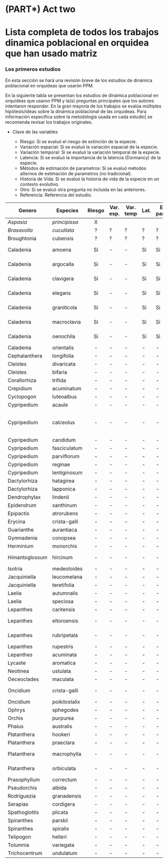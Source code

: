 # (PART\*) Act two {-}

# Lista completa de todos los trabajos dinamica poblacional en orquidea que han usado matriz {-}





### Los primeros estudios {.unnumbered}

En esta sección se hará una revisión breve de los estudios de dinámica poblacional en orquídeas que usarón PPM.  

En la siguiente tabla se presentan los estudios de dinámica poblacional en orquídeas que usaron PPM y la(s) preguntas principales que los autores intentaron responder. En la gran mayoría de los trabajos se evalúa múltiples hipótesis/ideas sobre la dinámica poblacional de las orquídeas. Para información especifica sobre la metodología usada en cada estudio| se recomienda revisar los trabajos originales. 

- Clave de las variables

    - Riesgo: Si se evaluó el riesgo de extinción de la especie.
    - Variación espacial: Si se evaluó la variación espacial de la especie.
    - Variación temporal: Si se evaluó la variación temporal de la especie.
    - Latencia: Si se evaluó la importancia de la latencia (Dormancy) de la especie.
    - Métodos de estimación de parametros: Si se evaluó métodos alternos de estimación de parametros (no tradicional).
    - Historia de Vida: Si se evaluó la historia de vida de la especie en un contexto evolutivo.
    - Otro: Si se evaluó otra pregunta no incluida en las anteriores.
    - Referencia: Referencia del estudio.
                     
                      

| Genero  | Especies    | Riesgo | Var. esp. | Var. temp | Lat. | Est. param. | Hist. vida |   Ref |
|---------|----------   |:------:|-----------|-----------|------|-------------|:-----------:|------|
|*Aspasia*  |*principissa*  |    X   |           |           |     |             |   X          |  @zotz2006population |
|*Brasavolla*| *cucullata* | ? | ? | ?| ?| ?| ?| @ackerman2020small|
|Broughtonia| cubensis | ?| ? | ?| ?| ?| ?| @raventos2021effects|
|Caladenia| amoena      | Si| - | -| Si| Si| Si| @tremblay2009population; @tremblay2009dormancy|
|Caladenia| argocalla   | Si| - | -| Si| Si| Si| @tremblay2009population; @tremblay2009dormancy|
|Caladenia| clavigera   | Si| - | -| Si| Si| Si| @tremblay2009population; @tremblay2009dormancy|
|Caladenia| elegans     | Si| - | -| Si| Si| Si| @tremblay2009population; @tremblay2009dormancy|
|Caladenia| graniticola | Si| - | -| Si| Si| Si| @tremblay2009population; @tremblay2009dormancy|
|Caladenia| macroclavia | Si| - | -| Si| Si| Si| @tremblay2009population; @tremblay2009dormancy|
|Caladenia| oenochila   | Si| - | -| Si| Si| Si| @tremblay2009population; @tremblay2009dormancy|
|Caladenia| orientalis  | -| - | -| -| -| -| @coates2009demographic|
|Cephalanthera| longifolia| -| - | -| -| -| -| @shefferson2012linking|
|Cleistes| divaricata   | -| - | -| -| -| -| @gregg1991variation|
|Cleistes| bifaria      | -| - | -| -| -| -| @gregg2006comparison|
|Corallorhiza| trifida| -| - | -| -| -| -| @iriondo2009peligro|
|Crepidium| acuminatum| -| - | -| -| -| -| @timsina2021six|
|Cyclopogon| luteoalbus| -| - | -| -| -| -| @juarez2014viability|
|Cypripedium| acaule| -| - | -| -| -| -| @cochran1992simple|
|Cypripedium| calceolus| -| - | -| -| -| -| @nicole2005population; @garcia2010living; @shefferson2012linking; @davison2013contributions|
|Cypripedium| candidum| -| - | -| -| -| -| @davison2013contributions|
|Cypripedium| fasciculatum| -| - | -| -| -| -| @thorpe2011trends|
|Cypripedium| parviflorum| -| - | -| -| -| -| @shefferson2014life|
|Cypripedium| reginae| -| - | -| -| -| -| @kery2004demographic|
|Cypripedium| lentiginosum| -| - | -| -| -| -| @zhongjian2008correlation|
|Dactylorhiza| hatagirea| -| - | -| -| -| -| @chapagain2021illegal|
|Dactylorhiza| lapponica| -| - | -| -| -| -| @sletvold2010long|
|Dendrophylax| lindenii| -| - | -| -| -| -| @raventos2015population|
|Epidendrum| xanthinum| -| - | -| -| -| -| @farfan2008estrategias|
|Epipactis| atrorubens| -| - | -| -| -| -| @hens2017low|
|Erycina| crista-galli| -| - | -| -| -| -| @mondragon2007life|
|Guarianthe| aurantiaca| -| - | -| -| -| -| @mondragon2009population|
|Gymnadenia| conopsea| -| - | -| -| -| -| @oien2002flowering|
|Herminium| monorchis| -| - | -| -| -| -| @wells1998flowering|
|Himantoglossum| hircinum| -| - | -| -| -| -| @carey1998modelling; @pfeifer2006influence|
|Isotria| medeoloides| -| - | -| -| -| -| @alahuhta2017instant|
|Jacquiniella| leucomelana| -| - | -| -| -| -| @winkler2009population|
|Jacquiniella| teretifolia| -| - | -| -| -| -| @winkler2009population|
|Laelia| autumnalis| -| - | -| -| -| -| @emeterio2021does|
|Laelia| speciosa| -| - | -| -| -| -| @hernandez1992dinamica|
|Lepanthes| caritensis| -| - | -| -| -| -| @tremblay1997lepanthes|
|Lepanthes|eltoroensis| -| - | -| -| -| -| @tremblay2001gene; @tremblay2003population|
|Lepanthes| rubripetala| -| - | -| -| -| -| @tremblay2001gene; @tremblay2015stable|
|Lepanthes| rupestris| -| - | -| -| -| -| @tremblay2001gene|
|Lepanthes| acuminata| -| - | -| -| -| -| @raventos2018comparison|
|Lycaste | aromatica| -| - | -| -| -| -| @winkler2009population|
|Neotinea| ustulata| -| - | -| -| -| -| @shefferson2007dormancy|
| Oeceoclades| maculata| -| - | -| -| -| -| @riveron2019spatio|
| Oncidium| crista-galli| -| - | -| -| -| -| @maldonado2005patron, @mondragon2007life|
| Oncidium| poikilostalix| -| - | -| -| -| -| @raventos2018comparison|
| Ophrys| sphegodes| -| - | -| -| -| -| @hutchings2010population|
| Orchis| purpurea| -| - | -| -| -| -| @jacquemyn2010seed|
| Phaius| australis| -| - | -| -| -| -| @simmons2016Viability|
| Platanthera| hookeri| -| - | -| -| -| -| @reddoch2007population|
| Platanthera| praeclara| -| - | -| -| -| -| @sieg1995influence|
| Platanthera| macrophylla| -| - | -| -| -| -| @cleavitt2017life; @berry2021population|
| Platanthera| orbiculata| -| - | -| -| -| -| @cleavitt2017life; @berry2021population|
| Prasophyllum| correctum| -| - | -| -| -| -| @coates2006effects|
| Pseudorchis| albida| -| - | -| -| -| -| @stipkova2013mowing|
| Rodriguezia| granadensis| -| - | -| -| -| -| @ospina2023effect|
| Serapias| cordigera| -| - | -| -| -| -| @pellegrino2014effects|
| Spathoglottis| plicata| -| - | -| -| -| -| @falcon2017quantifying|
| Spiranthes| parskii| -| - | -| -| -| -| @wonka2010herbivores|
| Spiranthes| spiralis| -| - | -| -| -| -| @jacquemyn2007long|
| Telipogon| helleri| -| - | -| -| -| -| @raventos2018comparison|
| Tolumnia| variegata| -| - | -| -| -| -| @calvo1993evolutionary|
| Trichocentrum| undulatum| -| - | -| -| -| -| @borrero2023populations|
